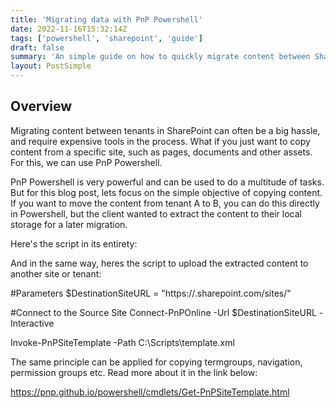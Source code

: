 ```yaml
---
title: 'Migrating data with PnP Powershell'
date: 2022-11-16T15:32:14Z
tags: ['powershell', 'sharepoint', 'guide']
draft: false
summary: 'An simple guide on how to quickly migrate content between SharePoint tenants'
layout: PostSimple
---
```


## Overview

Migrating content between tenants in SharePoint can often be a big hassle, and require expensive tools in the process. 
What if you just want to copy content from a specific site, such as pages, documents and other assets. For this, we can use PnP Powershell. 

PnP Powershell is very powerful and can be used to do a multitude of tasks. But for this blog post, lets focus on the simple objective of copying content.
If you want to move the content from tenant A to B, you can do this directly in Powershell, but the client wanted to extract the content to their local storage for a later migration.

Here's the script in its entirety:



And in the same way, heres the script to upload the extracted content to another site or tenant:

#Parameters
$DestinationSiteURL = "https://<tenant>.sharepoint.com/sites/<site>"
 
#Connect to the Source Site
Connect-PnPOnline -Url $DestinationSiteURL -Interactive
 
Invoke-PnPSiteTemplate -Path C:\Scripts\template.xml

The same principle can be applied for copying termgroups, navigation, permission groups etc. Read more about it in the link below:

https://pnp.github.io/powershell/cmdlets/Get-PnPSiteTemplate.html

